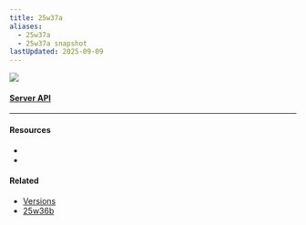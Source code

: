```yaml
---
title: 25w37a
aliases:
  - 25w37a
  - 25w37a snapshot
lastUpdated: 2025-09-09
---
```



![](https://minecraft.wiki/images/25w37a.jpg)

#### [Server API](/serverapi)

---

#### Resources

- <Wiki src="https://minecraft.wiki/w/Java_Edition_25w37a" />
- <Blog src="https://minecraft.net/en-us/article/minecraft-snapshot-25w37a" />

#### Related

- [Versions](/versions)
- [25w36b](/25w36b)